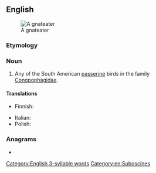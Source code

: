 ==English==
{{wikipedia}}
[[Image:Chupa dente de capuz.jpg|thumb|A gnateater]]

===Etymology===
{{compound|en|gnat|eater}}

===Noun===
{{en-noun}}

# Any of the South American [[passerine]] birds in the family [[Conopophagidae]].

====Translations====
{{trans-top|any of the South American passerine bird in the family Conopophagidae}}
* Finnish: {{t+|fi|töpökkä}}
{{trans-mid}}
* Italian: {{t|it|mangiamoscerini|m}}
* Polish: {{t+|pl|mrówkożer|m}}
{{trans-bottom}}

===Anagrams===
* {{anagrams|en|a=aaeegnrtt|argentate}}

[[Category:English 3-syllable words]]
[[Category:en:Suboscines]]